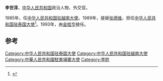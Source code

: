 '''李世淳'''，[[中华人民共和国|中华人民共和国]]政治人物、外交官。

1985年，任[[中国驻越南大使列表|中华人民共和国驻越南大使]]。1989年，接替[[张德维|张德维]]，担任[[中国驻泰国大使列表|中华人民共和国驻泰国大使]]<ref>{{cite web|author=中华人民共和国外交部|title=中国驻泰国历任大使|url=http://www.mfa.gov.cn/chn/pds/ziliao/wjrw/2167/2168/t9144.htm|publisher=中华人民共和国外交部|accessdate=2012-03-03}}</ref>。1993年，由[[金桂华|金桂华]]接任。

== 参考 ==
{{reflist}}
{{start box}}
{{s-dip}}
{{succession box|[[邱力行|邱力行]]|[[张德维|张德维]]|[[中国驻越南大使列表|中华人民共和国驻越南大使]]|1985年9月-1989年4月}}
{{succession box|[[张德维|张德维]]|[[金桂华|金桂华]]|[[中国驻泰国大使列表|中华人民共和国驻泰国大使]]|1989年3月-1993年12月}}
{{succession box|[[張德維|張德維]]|[[傅學章|傅學章]]|[[中国驻柬埔寨大使列表|中華人民共和国驻柬埔寨大使]]|1989年9月-1991年10月}}
{{end box}}
{{中国政治人物小作品}}
[[Category:中华人民共和国驻泰国大使|Category:中华人民共和国驻泰国大使]]
[[Category:中华人民共和国驻越南大使|Category:中华人民共和国驻越南大使]]
[[Category:中華人民共和國駐柬埔寨大使|Category:中華人民共和國駐柬埔寨大使]]
[[Category:李姓|Category:李姓]]